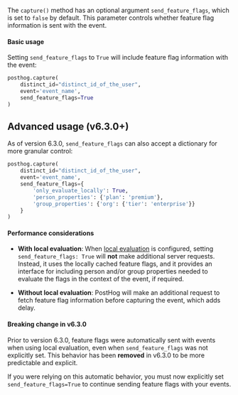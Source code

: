 The `capture()` method has an optional argument `send_feature_flags`, which is set to `false` by default. This parameter controls whether feature flag information is sent with the event.

#### Basic usage

Setting `send_feature_flags` to `True` will include feature flag information with the event:

```python
posthog.capture(
    distinct_id="distinct_id_of_the_user",
    event='event_name',
    send_feature_flags=True
)
```

## Advanced usage (v6.3.0+)

As of version 6.3.0, `send_feature_flags` can also accept a dictionary for more granular control:

```python
posthog.capture(
    distinct_id="distinct_id_of_the_user",
    event='event_name',
    send_feature_flags={
        'only_evaluate_locally': True,
        'person_properties': {'plan': 'premium'},
        'group_properties': {'org': {'tier': 'enterprise'}}
    }
)
```

#### Performance considerations

- **With local evaluation**: When [local evaluation](/docs/feature-flags/local-evaluation) is configured, setting `send_feature_flags: True` will **not** make additional server requests. Instead, it uses the locally cached feature flags, and it provides an interface for including person and/or group properties needed to evaluate the flags in the context of the event, if required.

- **Without local evaluation**: PostHog will make an additional request to fetch feature flag information before capturing the event, which adds delay.

#### Breaking change in v6.3.0

Prior to version 6.3.0, feature flags were automatically sent with events when using local evaluation, even when `send_feature_flags` was not explicitly set. This behavior has been **removed** in v6.3.0 to be more predictable and explicit.

If you were relying on this automatic behavior, you must now explicitly set `send_feature_flags=True` to continue sending feature flags with your events.